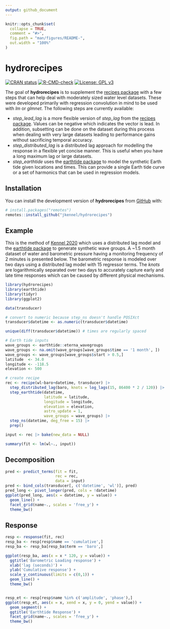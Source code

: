 ```yaml
---
output: github_document
---
```


<!-- README.md is generated from README.Rmd. Please edit that file -->

```r
knitr::opts_chunk$set(
  collapse = TRUE,
  comment = "#>",
  fig.path = "man/figures/README-",
  out.width = "100%"
)
```

# hydrorecipes

<!-- badges: start -->

[![CRAN status](https://www.r-pkg.org/badges/version/hydrorecipes)](https://CRAN.R-project.org/package=hydrorecipes)
[![R-CMD-check](https://github.com/jkennel/hydrorecipes/actions/workflows/R-CMD-check.yaml/badge.svg)](https://github.com/jkennel/hydrorecipes/actions/workflows/R-CMD-check.yaml)
[![License: GPL v3](https://img.shields.io/badge/License-GPLv3-blue.svg)](https://www.gnu.org/licenses/gpl-3.0)
<!-- badges: end -->

The goal of **hydrorecipes** is to supplement the [recipes package](https://recipes.tidymodels.org) with a few steps
that can help deal with moderately sized water level datasets. These were developed primarily with regression convolution in mind to be used with *lm* or *glmnet*. The following steps are currently available:

- *step_lead_lag* is a more flexible version of *step_lag* from the [recipes package](https://recipes.tidymodels.org).  Values can be negative which indicates the vector is lead.  In addition, subsetting can be done on the dataset during this process when dealing with very large datasets leading to performance gains without sacrificing temporal accuracy. 
- *step_distributed_lag* is a distributed lag approach for modelling the response in a flexible yet concise manner.  This is useful when you have a long maximum lag or large datasets.
- *step_earthtide* uses the [earthtide package](https://cran.rstudio.com/web/packages/earthtide/index.html) to model the synthetic Earth tide given locations and times. This can provide a single Earth tide curve or a set of harmonics that can be used in regression models.

## Installation

You can install the development version of **hydrorecipes** from [GitHub](https://github.com/) with:

``` r
# install.packages("remotes")
remotes::install_github("jkennel/hydrorecipes")
```

## Example

This is the method of [Kennel 2020](http://hdl.handle.net/10214/17890) which uses a distributed lag model and the [earthtide package](https://cran.rstudio.com/web/packages/earthtide/index.html) to generate synthetic wave groups.  A ~1.5 month dataset of water and barometric pressure having a monitoring frequency of 2 minutes is presented below.  The barometric response is modeled over two days using a distributed lag model with 15 regressor terms. The *knots* are logarithmically separated over two days to accurately capture early and late time responses which can be caused by different physical mechanisms.

```r
library(hydrorecipes)
library(earthtide)
library(tidyr)
library(ggplot2)

data(transducer)

# convert to numeric because step_ns doesn't handle POSIXct
transducer$datetime <- as.numeric(transducer$datetime)

unique(diff(transducer$datetime)) # times are regularly spaced

# Earth tide inputs
wave_groups <- earthtide::eterna_wavegroups
wave_groups <- na.omit(wave_groups[wave_groups$time == '1 month', ])
wave_groups <- wave_groups[wave_groups$start > 0.5,]
latitude  <- 34.0
longitude <- -118.5
elevation <- 500

# create recipe 
rec <- recipe(wl~baro+datetime, transducer) |>
  step_distributed_lag(baro, knots = log_lags(15, 86400 * 2 / 120)) |>
  step_earthtide(datetime,
                 latitude = latitude,
                 longitude = longitude,
                 elevation = elevation,
                 astro_update = 1,
                 wave_groups = wave_groups) |>
  step_ns(datetime, deg_free = 15) |>
  prep()

input <- rec |> bake(new_data = NULL)
```

```r
summary(fit <- lm(wl~., input))
```


## Decomposition

```r
pred <- predict_terms(fit = fit, 
                      rec = rec,
                      data = input)
pred <- bind_cols(transducer[, c('datetime', 'wl')], pred)
pred_long <- pivot_longer(pred, cols = !datetime)
ggplot(pred_long, aes(x = datetime, y = value)) +
  geom_line() + 
  facet_grid(name~., scales = 'free_y') + 
  theme_bw()
```

## Response

```r

resp <- response(fit, rec)
resp_ba <- resp[resp$name == 'cumulative',]
resp_ba <- resp_ba[resp_ba$term == 'baro',]

ggplot(resp_ba, aes(x = x * 120, y = value)) +
  ggtitle('Barometric Loading response') + 
  xlab('lag (seconds)') +
  ylab('Cumulative response') +
  scale_y_continuous(limits = c(0,1)) +
  geom_line() + 
  theme_bw()


resp_et <- resp[resp$name %in% c('amplitude', 'phase'),]
ggplot(resp_et, aes(x = x, xend = x, y = 0, yend = value)) +
  geom_segment() + 
  ggtitle('Earthtide Response') +
  facet_grid(name~., scales = 'free_y') + 
  theme_bw()

```
